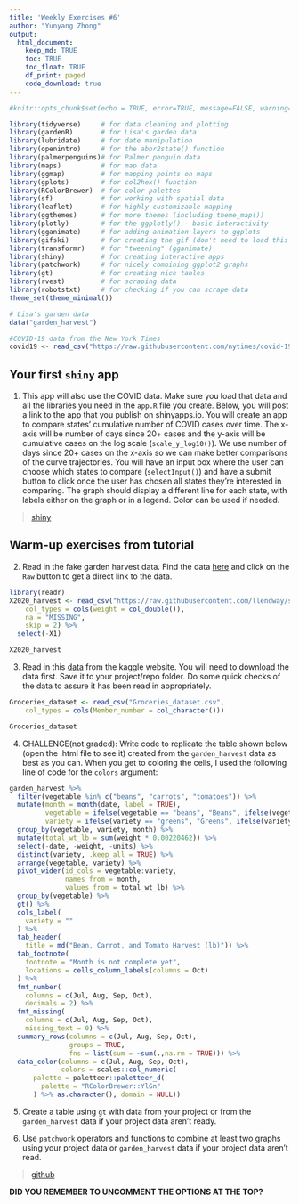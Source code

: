 ```yaml
---
title: 'Weekly Exercises #6'
author: "Yunyang Zhong"
output: 
  html_document:
    keep_md: TRUE
    toc: TRUE
    toc_float: TRUE
    df_print: paged
    code_download: true
---
```


```r
#knitr::opts_chunk$set(echo = TRUE, error=TRUE, message=FALSE, warning=FALSE)
```

```r
library(tidyverse)     # for data cleaning and plotting
library(gardenR)       # for Lisa's garden data
library(lubridate)     # for date manipulation
library(openintro)     # for the abbr2state() function
library(palmerpenguins)# for Palmer penguin data
library(maps)          # for map data
library(ggmap)         # for mapping points on maps
library(gplots)        # for col2hex() function
library(RColorBrewer)  # for color palettes
library(sf)            # for working with spatial data
library(leaflet)       # for highly customizable mapping
library(ggthemes)      # for more themes (including theme_map())
library(plotly)        # for the ggplotly() - basic interactivity
library(gganimate)     # for adding animation layers to ggplots
library(gifski)        # for creating the gif (don't need to load this library every time,but need it installed)
library(transformr)    # for "tweening" (gganimate)
library(shiny)         # for creating interactive apps
library(patchwork)     # for nicely combining ggplot2 graphs  
library(gt)            # for creating nice tables
library(rvest)         # for scraping data
library(robotstxt)     # for checking if you can scrape data
theme_set(theme_minimal())
```

```r
# Lisa's garden data
data("garden_harvest")

#COVID-19 data from the New York Times
covid19 <- read_csv("https://raw.githubusercontent.com/nytimes/covid-19-data/master/us-states.csv")

```

## Your first `shiny` app 

  1. This app will also use the COVID data. Make sure you load that data and all the libraries you need in the `app.R` file you create. Below, you will post a link to the app that you publish on shinyapps.io. You will create an app to compare states' cumulative number of COVID cases over time. The x-axis will be number of days since 20+ cases and the y-axis will be cumulative cases on the log scale (`scale_y_log10()`). We use number of days since 20+ cases on the x-axis so we can make better comparisons of the curve trajectories. You will have an input box where the user can choose which states to compare (`selectInput()`) and have a submit button to click once the user has chosen all states they're interested in comparing. The graph should display a different line for each state, with labels either on the graph or in a legend. Color can be used if needed. 

> [shiny](http://127.0.0.1:6387/)
  
## Warm-up exercises from tutorial

  2. Read in the fake garden harvest data. Find the data [here](https://github.com/llendway/scraping_etc/blob/main/2020_harvest.csv) and click on the `Raw` button to get a direct link to the data. 

```r
library(readr)
X2020_harvest <- read_csv("https://raw.githubusercontent.com/llendway/scraping_etc/main/2020_harvest.csv", 
    col_types = cols(weight = col_double()),
    na = "MISSING", 
    skip = 2) %>% 
  select(-X1)

X2020_harvest
```
  
  3. Read in this [data](https://www.kaggle.com/heeraldedhia/groceries-dataset) from the kaggle website. You will need to download the data first. Save it to your project/repo folder. Do some quick checks of the data to assure it has been read in appropriately.

```r
Groceries_dataset <- read_csv("Groceries_dataset.csv", 
    col_types = cols(Member_number = col_character()))

Groceries_dataset
```

  4. CHALLENGE(not graded): Write code to replicate the table shown below (open the .html file to see it) created from the `garden_harvest` data as best as you can. When you get to coloring the cells, I used the following line of code for the `colors` argument:
  
```r
garden_harvest %>% 
  filter(vegetable %in% c("beans", "carrots", "tomatoes")) %>% 
  mutate(month = month(date, label = TRUE),
         vegetable = ifelse(vegetable == "beans", "Beans", ifelse(vegetable == "carrots", "Carrots", "Tomatoes")),
         variety = ifelse(variety == "greens", "Greens", ifelse(variety == "grape", "Grape", ifelse(variety == "volunteers", "Volunteers", variety)))) %>% 
  group_by(vegetable, variety, month) %>% 
  mutate(total_wt_lb = sum(weight * 0.00220462)) %>% 
  select(-date, -weight, -units) %>% 
  distinct(variety, .keep_all = TRUE) %>% 
  arrange(vegetable, variety) %>% 
  pivot_wider(id_cols = vegetable:variety,
              names_from = month,
              values_from = total_wt_lb) %>% 
  group_by(vegetable) %>% 
  gt() %>% 
  cols_label(
    variety = ""
  ) %>% 
  tab_header(
    title = md("Bean, Carrot, and Tomato Harvest (lb)")) %>% 
  tab_footnote(
    footnote = "Month is not complete yet",
    locations = cells_column_labels(columns = Oct)
  ) %>% 
  fmt_number(
    columns = c(Jul, Aug, Sep, Oct),
    decimals = 2) %>%
  fmt_missing(
    columns = c(Jul, Aug, Sep, Oct),
    missing_text = 0) %>% 
  summary_rows(columns = c(Jul, Aug, Sep, Oct),
               groups = TRUE,
               fns = list(sum = ~sum(.,na.rm = TRUE))) %>% 
  data_color(columns = c(Jul, Aug, Sep, Oct),
             colors = scales::col_numeric(
      palette = paletteer::paletteer_d(
        palette = "RColorBrewer::YlGn"
      ) %>% as.character(), domain = NULL))
```

  5. Create a table using `gt` with data from your project or from the `garden_harvest` data if your project data aren't ready.
  
  6. Use `patchwork` operators and functions to combine at least two graphs using your project data or `garden_harvest` data if your project data aren't read.
  
> [github](https://github.com/yzhong0620/STAT-112-Weekly-Exercises-6/blob/master/06_exercises.md)

**DID YOU REMEMBER TO UNCOMMENT THE OPTIONS AT THE TOP?**